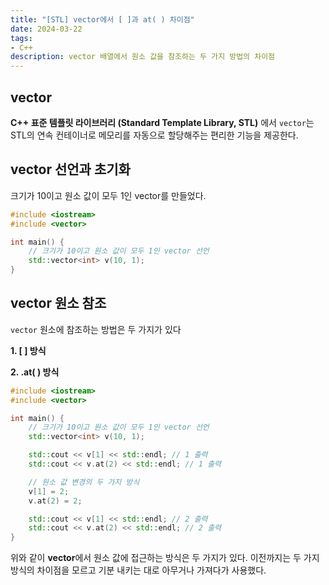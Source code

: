 ```yaml
---
title: "[STL] vector에서 [ ]과 at( ) 차이점"
date: 2024-03-22
tags:
- C++
description: vector 배열에서 원소 값을 참조하는 두 가지 방법의 차이점
---
```


## vector
**C++ 표준 템플릿 라이브러리 (Standard Template Library, STL)** 에서 `vector`는 STL의 연속 컨테이너로 메모리를 자동으로 할당해주는 
편리한 기능을 제공한다.

## vector 선언과 초기화

크기가 10이고 원소 값이 모두 1인 vector를 만들었다.
```cpp
#include <iostream>
#include <vector>

int main() {
	// 크기가 10이고 원소 값이 모두 1인 vector 선언
	std::vector<int> v(10, 1);
}
```

## vector 원소 참조

`vector` 원소에 참조하는 방법은 두 가지가 있다

**1. [ ] 방식**

**2. .at( ) 방식**

```cpp
#include <iostream>
#include <vector>

int main() {
	// 크기가 10이고 원소 값이 모두 1인 vector 선언
	std::vector<int> v(10, 1);

	std::cout << v[1] << std::endl; // 1 출력
	std::cout << v.at(2) << std::endl; // 1 출력

	// 원소 값 변경의 두 가지 방식
	v[1] = 2;
	v.at(2) = 2;

	std::cout << v[1] << std::endl; // 2 출력
	std::cout << v.at(2) << std::endl; // 2 출력
}
```

위와 같이 **vector**에서 원소 값에 접근하는 방식은 두 가지가 있다. 이전까지는 두 가지 방식의 차이점을 모르고 기분 내키는 대로 아무거나 가져다가 
사용했다.